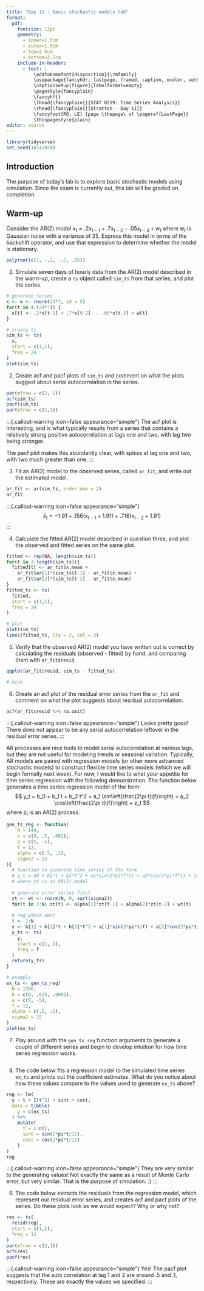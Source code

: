 ```yaml
---
title: "Day 11 - Basic stochastic models lab"
format:
  pdf:
    fontsize: 12pt
    geometry:
      - inner=1.5cm
      - outer=1.5cm
      - top=2.5cm
      - bottom=2.5cm
    include-in-header:
      - text: |
          \addtokomafont{disposition}{\rmfamily}
          \usepackage{fancyhdr, lastpage, framed, caption, xcolor, setspace}
          \captionsetup[figure]{labelformat=empty}
          \pagestyle{fancyplain}
          \fancyhf{}
          \lhead{\fancyplain{}{STAT 0219: Time Series Analysis}}
          \rhead{\fancyplain{}{Stratton - Day 11}}
          \fancyfoot[RO, LE] {page \thepage\ of \pageref{LastPage}}
          \thispagestyle{plain}
editor: source
---
```

\vspace{-1in}

```r
library(tidyverse)
set.seed(10142024)
```

## Introduction

The purpose of today's lab is to explore basic stochastic models using simulation. Since the exam is currently out, this lab will be graded on completion. 

\newpage

## Warm-up

Consider the AR(2) model $x_t = .2x_{t-1} + .7x_{t-2} - .05 x_{t-3}+ w_t$ where $w_t$ is Gaussian noise with a variance of 25. Express this model in terms of the backshift operator, and use that expression to determine whether the model is stationary. 

```r
polyroot(c(1, -.2, -.7, .05))
```

\newpage

1. Simulate seven days of hourly data from the AR(2) model described in the warm-up, create a `ts` object called `sim_ts` from that series, and plot the series.

```r
# generate series
x <- w <- rnorm(24*7, sd = 5)
for(t in 4:(24*7)) {
  x[t] <- .2*x[t-1] + .7*x[t-2]  - .05*x[t-3] + w[t]
}

# create ts
sim_ts <- ts(
  x,
  start = c(1,1),
  freq = 24
)
plot(sim_ts)
```

2. Create acf and pacf plots of `sim_ts` and comment on what the plots suggest about serial autocorrelation in the series.

```r
par(mfrow = c(2, 1))
acf(sim_ts)
pacf(sim_ts)
par(mfrow = c(1,1))
```

   :::{.callout-warning icon=false appearance="simple"}
   The acf plot is interesting, and is what typically results from a series that contains a relatively strong positive autocorrelation at lags one and two, with lag two being stronger.
   
   \vspace{.125in}
   
   The pacf plot makes this abundantly clear, with spikes at lag one and two, with two much greater than one. 
   :::

3. Fit an AR(2) model to the observed series, called `ar_fit`, and write out the estimated model.

```r
ar_fit <- ar(sim_ts, order.max = 2)
ar_fit
```

   :::{.callout-warning icon=false appearance="simple"}
   $$ 
   \hat{x}_t = -1.91 + .156 (x_{t-1} + 1.91) + .716 (x_{t-2} + 1.91)
   $$
   :::
   
4. Calculate the fitted AR(2) model described in question three, and plot the observed and fitted series on the same plot. 

```r
fitted <- rep(NA, length(sim_ts))
for(t in 3:length(sim_ts)){
  fitted[t] <- ar_fit$x.mean + 
    ar_fit$ar[1]*(sim_ts[t-1] - ar_fit$x.mean) +
    ar_fit$ar[2]*(sim_ts[t-2] - ar_fit$x.mean)
}
fitted_ts <- ts(
  fitted,
  start = c(1,1),
  freq = 24
)

# plot
plot(sim_ts)
lines(fitted_ts, lty = 2, col = 2)
```

5. Verify that the observed AR(2) model you have written out is correct by calculating the residuals (observed - fitted) by hand, and comparing them with `ar_fit$resid`.

```r
qqplot(ar_fit$resid, sim_ts - fitted_ts)

# nice
```

6. Create an acf plot of the residual error series from the `ar_fit` and comment on what the plot suggests about residual autocorrelation. 

```r
acf(ar_fit$resid %>% na.omit)
```
   
   :::{.callout-warning icon=false appearance="simple"}
   Looks pretty good! There does not appear to be any serial autocorrelation leftover in the residual error series. 
   :::

\newpage

AR processes are nice tools to model serial autocorrelation at various lags, but they are not useful for modeling trends or seasonal variation. Typically, AR models are paired with regression models (or other more advanced stochastic models) to construct flexible time series models (which we will begin formally next week). For now, I would like to whet your appetite for time series regression with the following demonstration. The function below generates a time series regression model of the form:
$$
y_t = b_0 + b_1 t + b_2 t^2 + a_1 \sin\left(\frac{2\pi t}{f}\right) + a_2 \cos\left(\frac{2\pi t}{f}\right) + z_t
$$
where $z_t$ is an AR(2) process.

```r
gen_ts_reg <- function(
    N = 144, 
    b = c(0, .5, .001),
    a = c(5, -5),
    f = 12,
    alpha = c(.5, .2),
    sigma2 = 25
){
  # function to generate time series of the form
  # y_t = b0 + b1*t + b2*t^2 + a1*sin(2*pi*f*t) + a2*cos(2*pi*f*t) + zt
  # where zt is an AR(2) model
  
  # generate error series first
  zt <- wt <- rnorm(N, 0, sqrt(sigma2))
  for(t in 3:N) zt[t] <- alpha[1]*zt[t-1] + alpha[2]*zt[t-2] + wt[t]
  
  # reg piece next
  t <- 1:N
  y <- b[1] + b[2]*t + b[3]*t^2 + a[1]*sin(2*pi*t/f) + a[2]*cos(2*pi*t/f) + zt
  y_ts <- ts(
    y, 
    start = c(1, 1),
    freq = f
  )
  return(y_ts)
}

# example
ex_ts <- gen_ts_reg(
  N = 1200,
  b = c(0, .025, .0001),
  a = c(5, -5),
  f = 12,
  alpha = c(.5, .1),
  sigma2 = 25
)
plot(ex_ts)
```
   
7. Play around with the `gen_ts_reg` function arguments to generate a couple of different series and begin to develop intuition for how time series regression works. 
   
```r

```

8. The code below fits a regression model to the simulated time series `ex_ts` and prints out the coefficient estimates. What do you notice about how these values compare to the values used to generate `ex_ts` above?

```r
reg <- lm(
  y ~ t + I(t^2) + sint + cost,
  data = tibble(
    y = c(ex_ts)
  ) %>%
    mutate(
      t = 1:n(),
      sint = sin(2*pi*t/12),
      cost = cos(2*pi*t/12)
    )
)
reg
```


   :::{.callout-warning icon=false appearance="simple"}
   They are very similar to the generating values! Not exactly the same as a result of Monte Carlo error, but very similar. That is the purpose of simulation. :)
   :::

9. The code below extracts the residuals from the regression model, which represent our residual error series, and creates acf and pacf plots of the series. Do these plots look as we would expect? Why or why not?

```r
res <- ts(
  resid(reg),
  start = c(1,1),
  freq = 12
)
par(mfrow = c(2,1))
acf(res)
pacf(res)
```

   :::{.callout-warning icon=false appearance="simple"}
   Yes! The pacf plot suggests that the auto correlation at lag 1 and 2 are around .5 and .1, respectively. These are exactly the values we specified.
   :::

